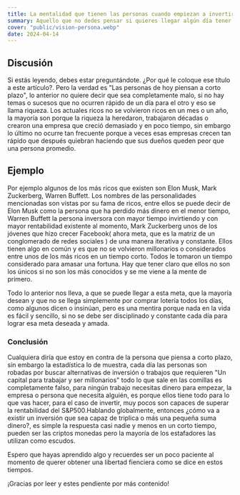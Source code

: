 ```yaml
---
title: La mentalidad que tienen las personas cuando empiezan a invertir
summary: Aquello que no dedes pensar si quieres llegar algún día tener libertad financiera
cover: "public/vision-persona.webp"
date: 2024-04-14
---
```


## Discusión

Si estás leyendo, debes estar preguntándote. ¿Por qué le coloque ese título a este artículo?. Pero la verdad es "Las personas de hoy piensan a corto plazo", lo anterior no quiere decir que sea completamente malo, si no hay temas o sucesos que no ocurren rápido de un día para el otro y eso se llama riqueza. Los actuales ricos no se volvieron ricos en un mes o un año, la mayoría son porque la riqueza la heredaron, trabajaron décadas o crearon una empresa que creció demasiado y en poco tiempo, sin embargo lo último no ocurre tan frecuente porque a veces esas empresas crecen tan rápido que después quiebran haciendo que sus dueños queden peor que una persona promedio.

## Ejemplo

Por ejemplo algunos de los más ricos que existen son Elon Musk, Mark Zuckerberg, Warren Buffett. Los nombres de las personalidades mencionadas son vistas por su fama de ricos, entre ellos se puede decir de Elon Musk como la persona que ha perdido más dinero en el menor tiempo, Warren Buffett la persona inversora con mayor tiempo invirtiendo y con mayor rentabilidad existente al momento, Mark Zuckerberg unos de los jóvenes que hizo crecer Facebook( ahora meta, que es la matriz de un conglomerado de redes sociales ) de una manera iterativa y constante. Ellos tienen algo en común y es que no se volvieron millonarios o considerados entre unos de los más ricos en un tiempo corto. Todos le tomaron un tiempo considerado para amasar una fortuna. Hay que tener claro que ellos no son los únicos si no son los más conocidos y se me viene a la mente de primero.

Todo lo anterior nos lleva, a que se puede llegar a esta meta, que la mayoría desean y que no se llega simplemente por comprar lotería todos los días,  como algunos dicen o insinúan, pero es una mentira porque nada en la vida es fácil y sencillo, si no se debe ser disciplinado y constante cada día para lograr esa meta deseada y amada.

### Conclusión

Cualquiera diría que estoy en contra de la persona que piensa a corto plazo, sin embargo la estadística lo de muestra, cada día las personas son robadas por buscar alternativas de inversión o trabajos que requieren "Un capital para trabajar y ser millonarios" todo lo que sale en las comillas es completamente falso, para ningún trabajo necesitas dinero para empezar, la empresa o persona que necesita alguién, es porque ellos tiene todo para lo que vas hacer, para el caso de invertir, muy pocos son capaces de superar la rentabilidad del S\&P500.Hablando globalmente, entonces ¿cómo va a existir un inversión que sea capaz de triplica o más una pequeña suma dinero?, es simple la respuesta casi nadie y menos en un corto tiempo, pueden ser las criptos monedas pero la mayoría de los estafadores las utilizan como escudos.

Espero que hayas aprendido algo y recuerdes ser un poco paciente al momento de querer obtener una libertad fienciera como se dice en estos tiempos.

¡Gracias por leer y estes pendiente por más contenido!
